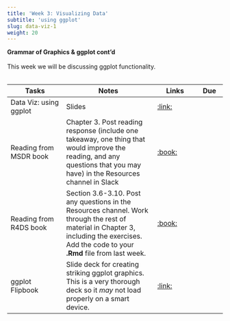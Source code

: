 ```yaml
---
title: 'Week 3: Visualizing Data'
subtitle: 'using ggplot'
slug: data-viz-1
weight: 20
---
```



**Grammar of Graphics & ggplot cont'd**\
\
This week we will be discussing ggplot functionality.\
\

| Tasks | Notes | Links | Due |
| -------- | ------------- | ------ | ---- |
| Data Viz: using ggplot | Slides | [:link:](/slides/data-viz-1.html) | |
| Reading from MSDR book | Chapter 3. Post reading response (include one takeaway, one thing that would improve the reading, and any questions that you may have) in the Resources channel in Slack | [:book:]()| |
|Reading from R4DS book | Section 3.6-3.10. Post any questions in the Resources channel. Work through the rest of material in Chapter 3, including the exercises. Add the code to your **.Rmd** file from last week. |[:book:](https://r4ds.had.co.nz/data-visualisation.html#geometric-objects) | |
|ggplot Flipbook | Slide deck for creating striking ggplot graphics. This is a very thorough deck so it *may* not load properly on a smart device. |[:link:](https://evamaerey.github.io/ggplot_flipbook/ggplot_flipbook_xaringan.html#5)||

